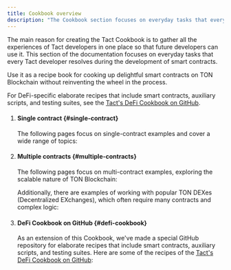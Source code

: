 ```yaml
---
title: Cookbook overview
description: "The Cookbook section focuses on everyday tasks that every Tact developer resolves during the development of smart contracts."
---
```



The main reason for creating the Tact Cookbook is to gather all the experiences of Tact developers in one place so that future developers can use it. This section of the documentation focuses on everyday tasks that every Tact developer resolves during the development of smart contracts.

Use it as a recipe book for cooking up delightful smart contracts on TON Blockchain without reinventing the wheel in the process.

For DeFi-specific elaborate recipes that include smart contracts, auxiliary scripts, and testing suites, see the [Tact's DeFi Cookbook on GitHub](https://github.com/tact-lang/defi-cookbook).

<Steps>

1. #### Single contract {#single-contract}

   The following pages focus on single-contract examples and cover a wide range of topics:

   <CardGrid>
     <LinkCard
       title="1️⃣ Single-contract communication"
       href="/cookbook/single-communication"
     />
     <LinkCard
       title="⚙️ Type conversion"
       href="/cookbook/type-conversion"
     />
     <LinkCard
       title="📦 Data structures"
       href="/cookbook/data-structures"
     />
     <LinkCard
       title="🤖 Algorithms"
       href="/cookbook/algo"
     />
     <LinkCard
       title="📆 Time and date"
       href="/cookbook/time"
     />
     <LinkCard
       title="⚠️ Access control"
       href="/cookbook/access"
     />
     <LinkCard
       title="✨ Randomness"
       href="/cookbook/random"
     />
     <LinkCard
       title="🔄 Code upgrades"
       href="/cookbook/upgrades"
     />
     <LinkCard
       title="🤔 Miscellaneous"
       href="/cookbook/misc"
     />
   </CardGrid>

2. #### Multiple contracts {#multiple-contracts}

   The following pages focus on multi-contract examples, exploring the scalable nature of TON Blockchain:

   <CardGrid>
     <LinkCard
       title="🧮 Multi-contract communication"
       href="/cookbook/multi-communication"
     />
     <LinkCard
       title="💎 Fungible Tokens (Jettons)"
       href="/cookbook/jettons"
     />
     <LinkCard
       title="🖼️ Non-Fungible Tokens (NFTs)"
       href="/cookbook/nfts"
     />
     <LinkCard
       title="🪅 Zero-knowledge proofs (ZKPs)"
       href="/cookbook/zk-proofs"
     />
   </CardGrid>

   Additionally, there are examples of working with popular TON DEXes (Decentralized EXchanges), which often require many contracts and complex logic:

   <CardGrid>
     <LinkCard
       title="DeDust.io"
       href="/cookbook/dexes/dedust"
     />
     <LinkCard
       title="STON.fi"
       href="/cookbook/dexes/stonfi"
     />
   </CardGrid>

3. #### DeFi Cookbook on GitHub {#defi-cookbook}

   As an extension of this Cookbook, we've made a special GitHub repository for elaborate recipes that include smart contracts, auxiliary scripts, and testing suites. Here are some of the recipes of the [Tact's DeFi Cookbook on GitHub](https://github.com/tact-lang/defi-cookbook):

   <CardGrid>
     <LinkCard
       title="Receive Jettons"
       href="https://github.com/tact-lang/defi-cookbook/tree/main/jettons/receive-jettons"
     />
     <LinkCard
       title="Receive USDT"
       href="https://github.com/tact-lang/defi-cookbook/tree/main/jettons/receive-usdt"
     />
     <LinkCard
       title="Send Jettons"
       href="https://github.com/tact-lang/defi-cookbook/tree/main/jettons/send-jettons"
     />
     <LinkCard
       title="Send USDT"
       href="https://github.com/tact-lang/defi-cookbook/tree/main/jettons/send-usdt"
     />
     <LinkCard
       title="Mint USDT"
       href="https://github.com/tact-lang/defi-cookbook/tree/main/jettons/mint-usdt"
     />
     <LinkCard
       title="Onchain API"
       href="https://github.com/tact-lang/defi-cookbook/tree/main/jettons/onchain-api"
     />
   </CardGrid>

</Steps>
